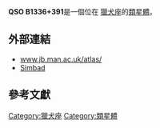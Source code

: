 {{Galaxy
  | name = [[QSO|QSO]] B1336+391
  | image =
  | epoch = [[J2000|J2000]]
  | ra = {{RA|13|38|49.99}}<ref name="ned">{{cite web
  | title=NASA/IPAC Extragalactic Database
  | work=Results for QSO B1336+391
  | url=http://nedwww.ipac.caltech.edu/
  | accessdate=2006-10-26
  | archive-date=2011-05-14
  | archive-url=https://web.archive.org/web/20110514100451/http://nedwww.ipac.caltech.edu/
  | dead-url=no
  }}</ref>
  | dec = {{DEC|+38|51|09.5}}<ref name="ned" />
  | constellation name = [[獵犬座|獵犬座]]
  | z = 0.246 ± 0.0 [[kilometer|km]]/[[second|s]]<ref name="ned" />
  | type = Sy1<ref name="ned" />
  | dist_ly = 382.58568 [[ly|ly]] (117.3 [[kpc|kpc]]) 
  | appmag_v = 18.3
  | size_v = 0.436´ x 0.275´ 
  | notes = First quasar discovered
  | names = [[DA|DA]] 349 , [[LEDA|LEDA]] 2138068 , [[3C星表|3C]] 288 , [[4C|4C]] 39.39 
}}
'''QSO B1336+391 '''是一個位在 [[獵犬座|獵犬座]]的[[類星體|類星體]]。
== 外部連結 ==
* [http://www.jb.man.ac.uk/atlas/object/3C288.html www.jb.man.ac.uk/atlas/]{{Wayback|url=http://www.jb.man.ac.uk/atlas/object/3C288.html |date=20080508233132 }}
* [http://simbad.u-strasbg.fr/simbad/sim-id?protocol=html&Ident=QSO+B1336%2B391&NbIdent=1&Radius=2&Radius.unit=arcmin&submit=submit+id Simbad] {{Wayback|url=http://simbad.u-strasbg.fr/simbad/sim-id?protocol=html&Ident=QSO+B1336%2B391&NbIdent=1&Radius=2&Radius.unit=arcmin&submit=submit+id |date=20190807114502 }}
== 參考文獻 ==

{{reflist}}

{{類星體小作品}}

[[Category:獵犬座|Category:獵犬座]]
[[Category:類星體|Category:類星體]]